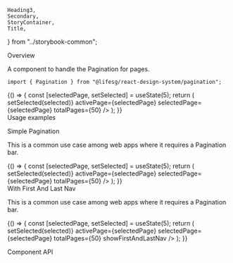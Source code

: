     Heading3,
    Secondary,
    StoryContainer,
    Title,
} from "../storybook-common";

<Meta title="Modules/Pagination" component={Pagination} />

<Title>Pagination</Title>

<Secondary>Overview</Secondary>

A component to handle the Pagination for pages.

```tsx
import { Pagination } from "@lifesg/react-design-system/pagination";
```

<Canvas>
    <Story name="Pagination">
        {() => {
            const [selectedPage, setSelected] = useState(5);
            return (
                <StoryContainer>
                    <Pagination
                        onPageChange={(selected) => setSelected(selected)}
                        activePage={selectedPage}
                        selectedPage={selectedPage}
                        totalPages={50}
                    />
                </StoryContainer>
            );
        }}
    </Story>
</Canvas>

<br />
<Secondary>Usage examples</Secondary>

<Heading3>Simple Pagination</Heading3>

This is a common use case among web apps where it requires a Pagination bar.

<Canvas>
    <Story name="Simple Pagination">
        {() => {
            const [selectedPage, setSelected] = useState(5);
            return (
                <StoryContainer>
                    <Pagination
                        onPageChange={(selected) => setSelected(selected)}
                        activePage={selectedPage}
                        selectedPage={selectedPage}
                        totalPages={50}
                    />
                </StoryContainer>
            );
        }}
    </Story>
</Canvas>

<br />
<Heading3>With First And Last Nav</Heading3>

This is a common use case among web apps where it requires a Pagination bar.

<Canvas>
    <Story name="With First And Last Nav">
        {() => {
            const [selectedPage, setSelected] = useState(5);
            return (
                <StoryContainer>
                    <Pagination
                        onPageChange={(selected) => setSelected(selected)}
                        activePage={selectedPage}
                        selectedPage={selectedPage}
                        totalPages={50}
                        showFirstAndLastNav
                    />
                </StoryContainer>
            );
        }}
    </Story>
</Canvas>

<br />

<Secondary>Component API</Secondary>

<PropsTable />
